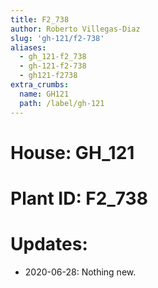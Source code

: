 ```yaml
---
title: F2_738
author: Roberto Villegas-Diaz
slug: 'gh-121/f2-738'
aliases:
  - gh_121-f2_738
  - gh-121-f2-738
  - gh121-f2738
extra_crumbs:
  name: GH121
  path: /label/gh-121
---
```


# **House**: GH_121
# **Plant ID**: F2_738
# **Updates**: 
 - 2020-06-28: Nothing new.
